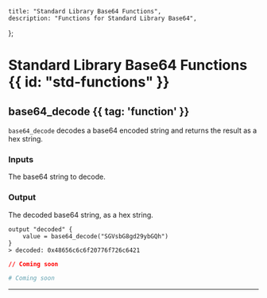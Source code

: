     title: "Standard Library Base64 Functions",
    description: "Functions for Standard Library Base64",
};

# Standard Library Base64 Functions {{ id: "std-functions" }}


## base64_decode {{ tag: 'function' }}

<Row>
  <Col>

`base64_decode` decodes a base64 encoded string and returns the result as a hex string.

### Inputs

<Properties>


  <Property name="base64_string">
    The base64 string to decode.
  </Property>


</Properties>

### Output

<Properties>
  <Property name="value">
    The decoded base64 string, as a hex string.
  </Property>
</Properties>


<CodeGroup title="Example using base64_decode">


```hcl {{ title: 'main.tx' }}
output "decoded" { 
    value = base64_decode("SGVsbG8gd29ybGQh")
}
> decoded: 0x48656c6c6f20776f726c6421

```


```json {{ title: 'main.json' }}
// Coming soon
```

```yaml {{ title: 'main.yaml' }}
# Coming soon
```

</CodeGroup>
</Col>
</Row>

---


